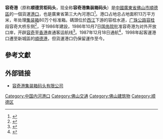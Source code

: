 {{Location map|容桂|caption=容奇港位置<br />{{coord|22.78036|113.28717}}|lat=22.78036|long=113.28717|label=容奇港}}
'''容奇港'''（原称'''顺德货柜码头'''，现全称'''容奇港集装箱码头'''）是[[中國|中國]][[廣東省|廣東省]][[佛山市|佛山市]][[順德區|順德區]]的一個貨運[[港口|港口]]，也是廣東省第三大內河港口<ref>{{Cite web |url=http://news.sina.com.cn/c/2008-11-13/210014725678s.shtml |title=容奇港顺德制造从这里走向世界 |accessdate=2009-04-13 |archive-date=2016-03-04 |archive-url=https://web.archive.org/web/20160304122333/http://news.sina.com.cn/c/2008-11-13/210014725678s.shtml |dead-url=no }}</ref>。港口占地总占地面积13万平方米，年处理[[集装箱|集装箱]]80万个标准箱。碼頭位於[[西江|西江]]下游的容桂水道，[[105国道|广珠公路]][[容桂|容桂]]段容奇大桥东侧<ref>{{cite web|url=http://www.customs.gov.cn/tabid/399/ctl/InfoDetail/InfoID/7155/mid/60432/Default.aspx|author=中华人民共和国海关总署|title=容奇港|accessdate=2011-03-05}}{{Dead link}}</ref>，于1986年建設，1986年10月7日[[中华人民共和国国务院|国务院]]批准容奇港为对外开放口岸，开辟[[容奇|容奇]]至[[香港|香港]]直通客运航线<ref>{{cite web|url=http://da.shunde.gov.cn/second.php?singleid=11|title=顺德大事记|author=顺德区档案馆|accessdate=201-03-05|deadurl=yes|archiveurl=https://web.archive.org/web/20050312054457/http://da.shunde.gov.cn/second.php?singleid=11|archivedate=2005年3月12日|df=}}</ref>。1987年12月18日通航<ref>{{cite web|title=公司概况|url=http://www.rqport.com/intro.htm|author=容奇港集装箱码头有限公司|accessdate=2011-03-05|archive-date=2013-04-02|archive-url=https://web.archive.org/web/20130402183204/http://www.rqport.com/intro.htm|dead-url=no}}</ref>，1998年起客運港口遷至新城區的[[順德港|順德港]]，但貨運港口仍保留運作至今。

== 參考文獻 ==
{{reflist}}

==外部链接==
*[http://www.rqport.com/ 容奇港集装箱码头有限公司] {{Wayback|url=http://www.rqport.com/ |date=20201023045106 }}

{{廣東港口}}

[[Category:中国内河港口|Category:中国内河港口]]
[[Category:佛山交通|Category:佛山交通]]
[[Category:佛山建筑物|Category:佛山建筑物]]
[[Category:顺德区|Category:顺德区]]